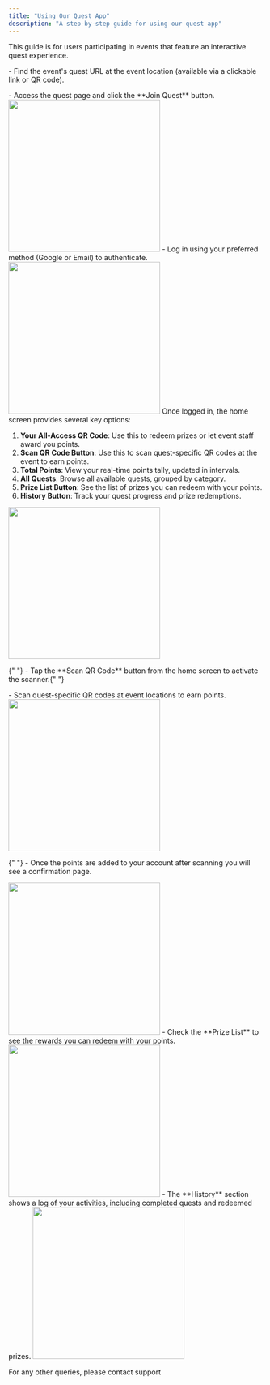 ```yaml
---
title: "Using Our Quest App"
description: "A step-by-step guide for using our quest app"
---
```


<Info>
  This guide is for users participating in events that feature an interactive
  quest experience.
</Info>

<Steps>

<Step title="Accessing the Event Quest Page">
  <p>
    - Find the event's quest URL at the event location (available via a
    clickable link or QR code).
  </p>
  - Access the quest page and click the **Join Quest** button.
  <img width="300" src="/user-guide/images/quest-app/quest landing.png" />
</Step>

<Step title="Logging Into the Quest App">
  - Log in using your preferred method (Google or Email) to authenticate.
  <img width="300" src="/user-guide/images/quest-app/quest auth.png" />
</Step>

<Step title="Navigating the Home Screen">
  Once logged in, the home screen provides several key options:
  <ol>
    <li>
      <strong>Your All-Access QR Code</strong>: Use this to redeem prizes or let
      event staff award you points.
    </li>
    <li>
      <strong>Scan QR Code Button</strong>: Use this to scan quest-specific QR
      codes at the event to earn points.
    </li>
    <li>
      <strong>Total Points</strong>: View your real-time points tally, updated
      in intervals.
    </li>
    <li>
      <strong>All Quests</strong>: Browse all available quests, grouped by
      category.
    </li>
    <li>
      <strong>Prize List Button</strong>: See the list of prizes you can redeem
      with your points.
    </li>
    <li>
      <strong>History Button</strong>: Track your quest progress and prize
      redemptions.
    </li>
  </ol>
  <img width="300" src="/user-guide/images/quest-app/quest home.png" />
</Step>

<Step title="Scanning QR Codes">
  <p>
    {" "}
    - Tap the **Scan QR Code** button from the home screen to activate the scanner.{" "}
  </p>
  - Scan quest-specific QR codes at event locations to earn points.
 <img width="300" src="/user-guide/images/quest-app/quest scan.png" />
</Step>
<Step title="Complete Quest/Adding Points">
  <p>
    {" "}
    - Once the points are added to your account after scanning you will see a confirmation page.
  </p>
 
 <img width="300" src="/user-guide/images/quest-app/quest completion.png" />
</Step>

<Step title="Viewing the Prize List">
  - Check the **Prize List** to see the rewards you can redeem with your points.
  <img width="300" src="/user-guide/images/quest-app/quest prize.png" />
</Step>

<Step title="Reviewing Your History">
  - The **History** section shows a log of your activities, including completed
  quests and redeemed prizes.
  <img width="300" src="/user-guide/images/quest-app/quest history.png" />
</Step>

</Steps>

For any other queries, please contact support